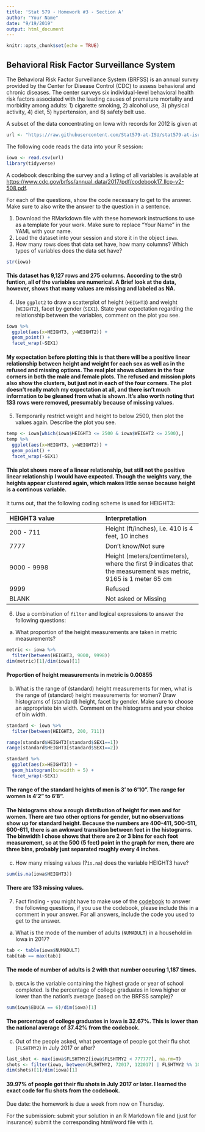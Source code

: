 ```yaml
---
title: 'Stat 579 - Homework #3 - Section A'
author: "Your Name"
date: "9/19/2019"
output: html_document
---
```


```r
knitr::opts_chunk$set(echo = TRUE)
```

## Behavioral Risk Factor Surveillance System

The Behavioral Risk Factor Surveillance System (BRFSS) is an annual survey provided by the Center for Disease Control (CDC) to assess behavioral and chronic diseases. The center surveys six individual-level behavioral health risk factors associated with the leading causes of premature mortality and morbidity among adults: 1) cigarette smoking, 2) alcohol use, 3) physical activity, 4) diet, 5) hypertension, and 6) safety belt use. 

A subset of the data concentrating on Iowa with records for 2012 is given at
```r
url <- "https://raw.githubusercontent.com/Stat579-at-ISU/stat579-at-isu.github.io/master/homework/data/brfss-iowa-2018.csv"
```

The following code reads the data into your R session:
```r
iowa <- read.csv(url)
library(tidyverse)
```

A codebook describing the survey and a listing of all variables is available at [https://www.cdc.gov/brfss/annual_data/2017/pdf/codebook17_llcp-v2-508.pdf]().

For each of the questions, show the code necessary to get to the answer. 
Make sure to also write the answer to the question in a sentence.

1. Download the RMarkdown file with these homework instructions to use as a template for your work.
Make sure to replace "Your Name" in the YAML with your name.
2. Load the dataset into your session and store it in the object `iowa`.
3. How many rows does that data set have, how many columns? Which types of variables does the data set have? 

```r
str(iowa)
```
#### This dataset has 9,127 rows and 275 columns. According to the str() funtion, all of the variables are numerical. A Brief look at the data, however, shows that many values are missing and labeled as NA.

4. Use `ggplot2` to draw a scatterplot of height (`HEIGHT3`) and weight (`WEIGHT2`), facet by gender (`SEX1`). State your expectation regarding the relationship between the variables, comment on the plot you see.

```r
iowa %>%
  ggplot(aes(x=HEIGHT3, y=WEIGHT2)) + 
  geom_point() +
  facet_wrap(~SEX1)
```


#### My expectation before plotting this is that there will be a positive linear relationship between height and weight for each sex as well as in the refused and missing options. The real plot shows clusters in the four corners in both the male and female plots. The refused and mission plots also show the clusters, but just not in each of the four corners. The plot doesn't really match my expectation at all, and there isn't much information to be gleaned from what is shown. It's also worth noting that 133 rows were removed, presumably because of missing values.

5. Temporarily restrict weight and height to below 2500, then plot the values again. Describe the plot you see.
```r
temp <- iowa[which(iowa$HEIGHT3 <= 2500 & iowa$WEIGHT2 <= 2500),]
temp %>%
  ggplot(aes(x=HEIGHT3, y=WEIGHT2)) + 
  geom_point() +
  facet_wrap(~SEX1)
```


#### This plot shows more of a linear relationship, but still not the positive linear relationship I would have expected. Though the weights vary, the heights appear clustered again, which makes little sense because height is a continous variable.

It turns out, that the following coding scheme is used for HEIGHT3:

| HEIGHT3 value  |  Interpretation    |
|:- |:- |
| 200 - 711 | Height (ft/inches), i.e. 410 is 4 feet, 10 inches	|
| 7777 |	Don't know/Not sure	|
| 9000 - 9998 |	Height (meters/centimeters), where the first 9 indicates that the measurement was metric, 9165 is 1 meter 65 cm |
| 9999	| Refused |
| BLANK |	Not asked or Missing |

6. Use a combination of `filter` and logical expressions to answer the following questions:

  a. What proportion of the height measurements are taken in metric measurements? 
```r
metric <- iowa %>%
  filter(between(HEIGHT3, 9000, 9998))
dim(metric)[1]/dim(iowa)[1]
```
#### Proportion of height measurements in metric is 0.00855

  b. What is the range of (standard) height measurements for men, what is the range of (standard) height measurements for women? Draw histograms of (standard) height, facet by gender. Make sure to choose an appropriate bin width. Comment on the histograms and your choice of bin width.

```r
standard <- iowa %>%
  filter(between(HEIGHT3, 200, 711))

range(standard$HEIGHT3[standard$SEX1==1])
range(standard$HEIGHT3[standard$SEX1==2])

standard %>%
  ggplot(aes(x=HEIGHT3)) +
  geom_histogram(binwidth = 5) +
  facet_wrap(~SEX1)
```  


#### The range of the standard heights of men is 3' to 6'10". The range for women is 4'2" to 6'8".
#### The histograms show a rough distribution of height for men and for women. There are two other options for gender, but no observations show up for standard height. Because the numbers are 400-411, 500-511, 600-611, there is an awkward transition between feet in the histograms. The binwidth I chose shows that there are 2 or 3 bins for each foot measurement, so at the 500 (5 feet) point in the graph for men, there are three bins, probably just separated roughly every 4 inches. 

  c. How many missing values (?`is.na`) does the variable HEIGHT3 have?
```r
sum(is.na(iowa$HEIGHT3))
```
#### There are 133 missing values.

7. Fact finding - you might have to make use of the [codebook](https://www.cdc.gov/brfss/annual_data/2017/pdf/codebook17_llcp-v2-508.pdf) to answer the following questions, if you use the codebook, please include this in a comment in your answer. For all answers, include the code you used to get to the answer.

  a. What is the mode of the number of adults (`NUMADULT`) in a household in Iowa in 2017?
```r
tab <- table(iowa$NUMADULT)
tab[tab == max(tab)]
```
#### The mode of number of adults is 2 with that number occuring 1,187 times.

  b. `EDUCA` is the variable containing the highest grade or year of school completed. Is the percentage of college graduates in Iowa higher or lower than the nation's average (based on the BRFSS sample)? 
  
```r
sum(iowa$EDUCA == 6)/dim(iowa)[1]
```
#### The percentage of college graduates in Iowa is 32.67%. This is lower than the national average of 37.42% from the codebook.

  c. Out of the people asked, what percentage of people got their flu shot (`FLSHTMY2`)  in July 2017 or after?
  
```r
last_shot <- max(iowa$FLSHTMY2[iowa$FLSHTMY2 < 777777], na.rm=T)
shots <- filter(iowa, between(FLSHTMY2, 72017, 122017) | FLSHTMY2 %% 100 == 18)
dim(shots)[1]/dim(iowa)[1]


```
#### 39.97% of people got their flu shots in July 2017 or later. I learned the exact code for flu shots from the codebook.
    

Due date: the homework is due a week from now on Thursday. 

For the submission: submit your solution in an R Markdown file and (just for insurance) submit the corresponding html/word file with it. 

